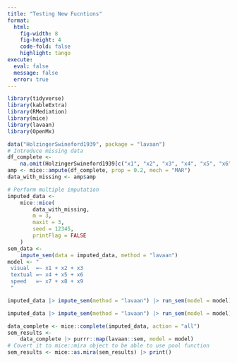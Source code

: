 ```yaml
---
title: "Testing New Fucntions"
format: 
  html:
    fig-width: 8
    fig-height: 4
    code-fold: false
    highlight: tango
execute: 
  eval: false
  message: false
  error: true
---
```



```r
library(tidyverse)
library(kableExtra)
library(RMediation)
library(mice)
library(lavaan)
library(OpenMx)
```



```r
data("HolzingerSwineford1939", package = "lavaan")
# Introduce missing data
df_complete <-
    na.omit(HolzingerSwineford1939[c("x1", "x2", "x3", "x4", "x5", "x6", "x7", "x8", "x9")])
amp <- mice::ampute(df_complete, prop = 0.2, mech = "MAR")
data_with_missing <- amp$amp

# Perform multiple imputation
imputed_data <-
    mice::mice(
        data_with_missing,
        m = 3,
        maxit = 3,
        seed = 12345,
        printFlag = FALSE
    )
sem_data <-
    impute_sem(data = imputed_data, method = "lavaan")
model <- "
 visual  =~ x1 + x2 + x3
 textual =~ x4 + x5 + x6
 speed   =~ x7 + x8 + x9
 "

imputed_data |> impute_sem(method = "lavaan") |> run_sem(model = model)

imputed_data |> impute_sem(method = "lavaan") |> run_sem(model = model) |> pool_sem()
```

```r
data_complete <- mice::complete(imputed_data, action = "all")
sem_results <-
    data_complete |> purrr::map(lavaan::sem, model = model)
# Covert it to mice::mira object to be able to use pool function
sem_results <- mice::as.mira(sem_results) |> print()


``` 
